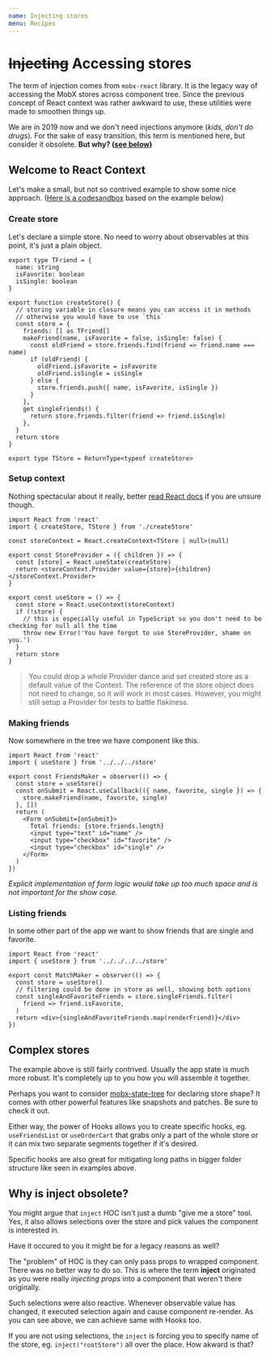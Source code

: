 ```yaml
---
name: Injecting stores
menu: Recipes
---
```


# ~~Injecting~~ Accessing stores

The term of injection comes from `mobx-react` library. It is the legacy way of accessing the MobX stores across component tree. Since the previous concept of React context was rather awkward to use, these utilities were made to smoothen things up.

We are in 2019 now and we don't need injections anymore (_kids, don't do drugs_). For the sake of easy transition, this term is mentioned here, but consider it obsolete. **But why? ([see below](#why-is-inject-obsolete))**

## Welcome to React Context

Let's make a small, but not so contrived example to show some nice approach. ([Here is a codesandbox](https://codesandbox.io/s/mobxreact-usecontext-provider-demo-ls076) based on the example below) 

### Create store

Let's declare a simple store. No need to worry about observables at this point, it's just a plain object.

```tsx
export type TFriend = {
  name: string
  isFavorite: boolean
  isSingle: boolean
}

export function createStore() {
  // storing variable in closure means you can access it in methods
  // otherwise you would have to use `this`
  const store = {
    friends: [] as TFriend[]
    makeFriend(name, isFavorite = false, isSingle: false) {
      const oldFriend = store.friends.find(friend => friend.name === name)
      if (oldFriend) {
        oldFriend.isFavorite = isFavorite
        oldFriend.isSingle = isSingle
      } else {
        store.friends.push({ name, isFavorite, isSingle })
      }
    },
    get singleFriends() {
      return store.friends.filter(friend => friend.isSingle)
    },
  }
  return store
}

export type TStore = ReturnType<typeof createStore>
```

### Setup context

Nothing spectacular about it really, better [read React docs](context) if you are unsure though.

```tsx
import React from 'react'
import { createStore, TStore } from './createStore'

const storeContext = React.createContext<TStore | null>(null)

export const StoreProvider = ({ children }) => {
  const [store] = React.useState(createStore)
  return <storeContext.Provider value={store}>{children}</storeContext.Provider>
}

export const useStore = () => {
  const store = React.useContext(storeContext)
  if (!store) {
    // this is especially useful in TypeScript so you don't need to be checking for null all the time
    throw new Error('You have forgot to use StoreProvider, shame on you.')
  }
  return store
}
```

> You could drop a whole Provider dance and set created store as a default value of the Context. The reference of the store object does not need to change, so it will work in most cases. However, you might still setup a Provider for tests to battle flakiness.

### Making friends

Now somewhere in the tree we have component like this.

```tsx
import React from 'react'
import { useStore } from '../../../store'

export const FriendsMaker = observer(() => {
  const store = useStore()
  const onSubmit = React.useCallback(({ name, favorite, single }) => {
    store.makeFriend(name, favorite, single)
  }, [])
  return (
    <Form onSubmit={onSubmit}>
      Total friends: {store.friends.length}
      <input type="text" id="name" />
      <input type="checkbox" id="favorite" />
      <input type="checkbox" id="single" />
    </Form>
  )
})
```

_Explicit implementation of form logic would take up too much space and is not important for the show case._

### Listing friends

In some other part of the app we want to show friends that are single and favorite.

```tsx
import React from 'react'
import { useStore } from '../../../../store'

export const MatchMaker = observer(() => {
  const store = useStore()
  // filtering could be done in store as well, showing both options
  const singleAndFavoriteFriends = store.singleFriends.filter(
    friend => friend.isFavorite,
  )
  return <div>{singleAndFavoriteFriends.map(renderFriend)}</div>
})
```

## Complex stores

The example above is still fairly contrived. Usually the app state is much more robust. It's completely up to you how you will assemble it together.

Perhaps you want to consider [mobx-state-tree] for declaring store shape? It comes with other powerful features like snapshots and patches. Be sure to check it out.

Either way, the power of Hooks allows you to create specific hooks, eg. `useFriendsList` or `useOrderCart` that grabs only a part of the whole store or it can mix two separate segments together if it's desired.

Specific hooks are also great for mitigating long paths in bigger folder structure like seen in examples above.

## Why is inject obsolete?

You might argue that `inject` HOC isn't just a dumb "give me a store" tool. Yes, it also allows selections over the store and pick values the component is interested in.

Have it occured to you it might be for a legacy reasons as well?

The "problem" of HOC is they can only pass props to wrapped component. There was no better way to do so. This is where the term **inject** originated as you were really _injecting props_ into a component that weren't there originally.

Such selections were also reactive. Whenever observable value has changed, it executed selection again and cause component re-render. As you can see above, we can achieve same with Hooks too.

If you are not using selections, the `inject` is forcing you to specify name of the store, eg. `inject("rootStore")` all over the place. How akward is that?

[context]: https://reactjs.org/docs/context.html
[mobx-state-tree]: https://github.com/mobxjs/mobx-state-tree
